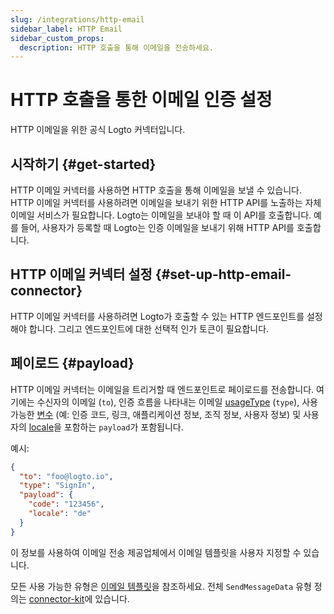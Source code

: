 ```yaml
---
slug: /integrations/http-email
sidebar_label: HTTP Email
sidebar_custom_props:
  description: HTTP 호출을 통해 이메일을 전송하세요.
---
```



# HTTP 호출을 통한 이메일 인증 설정

HTTP 이메일을 위한 공식 Logto 커넥터입니다.

<GuideTip />

## 시작하기 \{#get-started}

HTTP 이메일 커넥터를 사용하면 HTTP 호출을 통해 이메일을 보낼 수 있습니다. HTTP 이메일 커넥터를 사용하려면 이메일을 보내기 위한 HTTP API를 노출하는 자체 이메일 서비스가 필요합니다. Logto는 이메일을 보내야 할 때 이 API를 호출합니다. 예를 들어, 사용자가 등록할 때 Logto는 인증 이메일을 보내기 위해 HTTP API를 호출합니다.

## HTTP 이메일 커넥터 설정 \{#set-up-http-email-connector}

HTTP 이메일 커넥터를 사용하려면 Logto가 호출할 수 있는 HTTP 엔드포인트를 설정해야 합니다. 그리고 엔드포인트에 대한 선택적 인가 토큰이 필요합니다.

## 페이로드 \{#payload}

HTTP 이메일 커넥터는 이메일을 트리거할 때 엔드포인트로 페이로드를 전송합니다. 여기에는 수신자의 이메일 (`to`), 인증 흐름을 나타내는 이메일 [usageType](/connectors/email-connectors/email-templates#email-template-types) (`type`), 사용 가능한 [변수](/connectors/email-connectors/email-templates#email-template-variables) (예: 인증 코드, 링크, 애플리케이션 정보, 조직 정보, 사용자 정보) 및 사용자의 [locale](/connectors/email-connectors/email-templates#email-template-localization)을 포함하는 `payload`가 포함됩니다.

예시:

```json
{
  "to": "foo@logto.io",
  "type": "SignIn",
  "payload": {
    "code": "123456",
    "locale": "de"
  }
}
```

이 정보를 사용하여 이메일 전송 제공업체에서 이메일 템플릿을 사용자 지정할 수 있습니다.

모든 사용 가능한 유형은 [이메일 템플릿](/connectors/email-connectors/email-templates#email-template-types)을 참조하세요. 전체 `SendMessageData` 유형 정의는 [connector-kit](https://github.com/logto-io/logto/tree/master/packages/toolkit/connector-kit/src/types/passwordless.ts)에 있습니다.
